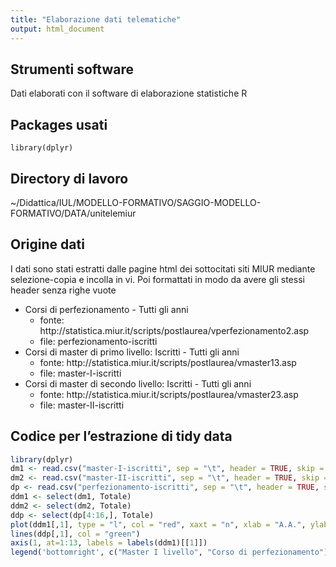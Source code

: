 ```yaml
---
title: "Elaborazione dati telematiche"
output: html_document
---
```


## Strumenti software

Dati elaborati con il software di elaborazione statistiche R

## Packages usati

```
library(dplyr)
```

## Directory di lavoro

~/Didattica/IUL/MODELLO-FORMATIVO/SAGGIO-MODELLO-FORMATIVO/DATA/unitelemiur

## Origine dati

I dati sono stati estratti dalle pagine html dei sottocitati siti MIUR mediante selezione-copia e incolla in vi. Poi formattati in modo da avere gli stessi header senza righe vuote



* Corsi di perfezionamento - Tutti gli anni 
    + fonte: http://statistica.miur.it/scripts/postlaurea/vperfezionamento2.asp 
    + file:  perfezionamento-iscritti

* Corsi di master di primo livello: Iscritti - Tutti gli anni
    + fonte: http://statistica.miur.it/scripts/postlaurea/vmaster13.asp
    + file:  master-I-iscritti

* Corsi di master di secondo livello: Iscritti - Tutti gli anni
    + fonte: http://statistica.miur.it/scripts/postlaurea/vmaster23.asp
    + file:  master-II-iscritti

## Codice per l'estrazione di tidy data

```r
library(dplyr)
dm1 <- read.csv("master-I-iscritti", sep = "\t", header = TRUE, skip = 3)
dm2 <- read.csv("master-II-iscritti", sep = "\t", header = TRUE, skip = 3)
dp <- read.csv("perfezionamento-iscritti", sep = "\t", header = TRUE, skip = 3)
ddm1 <- select(dm1, Totale)
ddm2 <- select(dm2, Totale)
ddp <- select(dp[4:16,], Totale)
plot(ddm1[,1], type = "l", col = "red", xaxt = "n", xlab = "A.A.", ylab = "", main = "Numero iscritti")
lines(ddp[,1], col = "green")
axis(1, at=1:13, labels = labels(ddm1)[[1]])
legend('bottomright', c("Master I livello", "Corso di perfezionamento"), lty = 1, col = c("red", "green"), bty = 'n', cex = .75)


```


